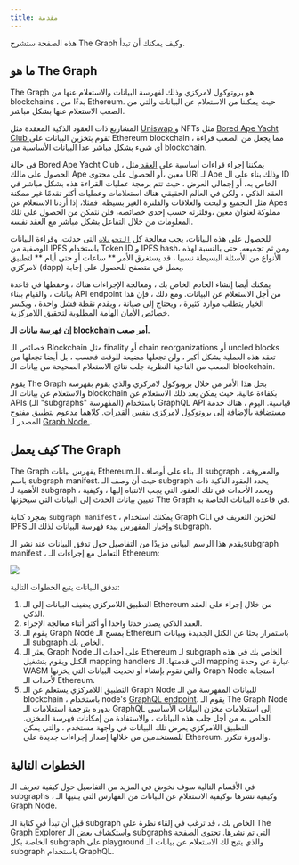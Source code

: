 ```yaml
---
title: مقدمة
---
```


هذه الصفحة ستشرح The Graph وكيف يمكنك أن تبدأ.

## ما هو The Graph

The Graph هو بروتوكول لامركزي وذلك لفهرسة البيانات والاستعلام عنها من blockchains ، بدءًا من Ethereum. حيث يمكننا من الاستعلام عن البيانات والتي من الصعب الاستعلام عنها بشكل مباشر.

المشاريع ذات العقود الذكية المعقدة مثل [ Uniswap ](https://uniswap.org/) و NFTs مثل [ Bored Ape Yacht Club ](https://boredapeyachtclub.com/) تقوم بتخزين البيانات على Ethereum blockchain ، مما يجعل من الصعب قراءة أي شيء بشكل مباشر عدا البيانات الأساسية من blockchain.

في حالة Bored Ape Yacht Club ، يمكننا إجراء قراءات أساسية على [ العقد ](https://etherscan.io/address/0xbc4ca0eda7647a8ab7c2061c2e118a18a936f13d#code) مثل الحصول على مالك Ape معين ،أو الحصول على محتوى URI لـ Ape وذلك بناء على ال ID الخاص به، أو إجمالي العرض ، حيث تتم برمجة عمليات القراءة هذه بشكل مباشر في العقد الذكي ، ولكن في العالم الحقيقي هناك استعلامات وعمليات أكثر تقدمًا غير ممكنة مثل التجميع والبحث والعلاقات والفلترة الغير بسيطة. فمثلا، إذا أردنا الاستعلام عن Apes مملوكة لعنوان معين ،وفلترته حسب إحدى خصائصه، فلن نتمكن من الحصول على تلك المعلومات من خلال التفاعل بشكل مباشر مع العقد نفسه.

للحصول على هذه البيانات، يجب معالجة كل [`التحويلات`](https://etherscan.io/address/0xbc4ca0eda7647a8ab7c2061c2e118a18a936f13d#code#L1746) التي حدثت، وقراءة البيانات الوصفية من IPFS باستخدام Token ID و IPFS hash، ومن ثم تجميعه. حتى بالنسبة لهذه الأنواع من الأسئلة البسيطة نسبيا ، قد يستغرق الأمر ** ساعات أو حتى أيام ** لتطبيق لامركزي (dapp) يعمل في متصفح للحصول على إجابة.

يمكنك أيضا إنشاء الخادم الخاص بك ، ومعالجة الإجراءات هناك ، وحفظها في قاعدة بيانات ، والقيام ببناء API endpoint من أجل الاستعلام عن البيانات. ومع ذلك ، فإن هذا الخيار يتطلب موارد كثيرة ، ويحتاج إلى صيانة ، ويقدم نقطة فشل واحدة ، ويكسر خصائص الأمان الهامة المطلوبة لتحقيق اللامركزية.

**إن فهرسة بيانات الـ blockchain أمر صعب.**

خصائص الـ Blockchain مثل finality أو chain reorganizations أو uncled blocks تعقد هذه العملية بشكل أكبر ، ولن تجعلها مضيعة للوقت فحسب ، بل أيضا تجعلها من الصعب من الناحية النظرية جلب نتائج الاستعلام الصحيحة من بيانات الـ blockchain.

يقوم The Graph بحل هذا الأمر من خلال بروتوكول لامركزي والذي يقوم بفهرسة والاستعلام عن بيانات الـ blockchain بكفاءة عالية. حيث يمكن بعد ذلك الاستعلام عن APIs (الـ "subgraphs" المفهرسة) باستخدام GraphQL API قياسية. اليوم ، هناك خدمة مستضافة بالإضافة إلى بروتوكول لامركزي بنفس القدرات. كلاهما مدعوم بتطبيق مفتوح المصدر لـ [ Graph Node ](https://github.com/graphprotocol/graph-node).

## كيف يعمل The Graph

The Graph يفهرس بيانات Ethereumالـ بناء على أوصاف الـ subgraph ، والمعروفة باسم subgraph manifest. حيث أن وصف الـ subgraph يحدد العقود الذكية ذات الأهمية لـ subgraph ، ويحدد الأحداث في تلك العقود التي يجب الانتباه إليها ، وكيفية تعيين بيانات الحدث إلى البيانات التي سيخزنها The Graph في قاعدة البيانات الخاصة به.

بمجرد كتابة ` subgraph manifest ` ، يمكنك استخدام Graph CLI لتخزين التعريف في IPFS وإخبار المفهرس ببدء فهرسة البيانات لذلك الـ subgraph.

يقدم هذا الرسم البياني مزيدًا من التفاصيل حول تدفق البيانات عند نشر الـsubgraph manifest ، التعامل مع إجراءات الـ Ethereum:

![](/img/graph-dataflow.png)

تدفق البيانات يتبع الخطوات التالية:

1. التطبيق اللامركزي يضيف البيانات إلى الـ Ethereum من خلال إجراء على العقد الذكي.
2. العقد الذكي يصدر حدثا واحدا أو أكثر أثناء معالجة الإجراء.
3. يقوم الـ Graph Node بمسح الـ Ethereum باستمرار بحثا عن الكتل الجديدة وبيانات الـ subgraph الخاص بك.
4. يعثر الـ Graph Node على أحداث الـ Ethereum لـ subgraph الخاص بك في هذه الكتل ويقوم بتشغيل mapping handlers التي قدمتها. الـ mapping عبارة عن وحدة WASM والتي تقوم بإنشاء أو تحديث البيانات التي يخزنها Graph Node استجابة لأحداث الـ Ethereum.
5. التطبيق اللامركزي يستعلم عن الـ Graph Node للبيانات المفهرسة من الـ blockchain ، باستخدام node's [ GraphQL endpoint](https://graphql.org/learn/). يقوم الـ The Graph Node بدوره بترجمة استعلامات الـ GraphQL إلى استعلامات مخزن البيانات الأساسي الخاص به من أجل جلب هذه البيانات ، والاستفادة من إمكانات فهرسة المخزن. التطبيق اللامركزي يعرض تلك البيانات في واجهة مستخدم ، والتي يمكن للمستخدمين من خلالها إصدار إجراءات جديدة على Ethereum. والدورة تتكرر.

## الخطوات التالية

في الأقسام التالية سوف نخوض في المزيد من التفاصيل حول كيفية تعريف الـ subgraphs ، وكيفية نشرها ،وكيفية الاستعلام عن البيانات من الفهارس التي يبنيها الـ Graph Node.

قبل أن تبدأ في كتابة الـ subgraph الخاص بك ، قد ترغب في إلقاء نظرة على The Graph Explorer واستكشاف بعض الـ subgraphs التي تم نشرها. تحتوي الصفحة الخاصة بكل subgraph على playground والذي يتيح لك الاستعلام عن بيانات الـ subgraph باستخدام GraphQL.
